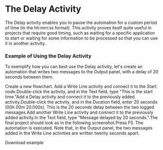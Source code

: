 ﻿# The Delay Activity

The Delay activity enables you to pause the automation for a custom period of time (in the hh:mm:ss format). This activity proves itself quite useful in projects that require good timing, such as waiting for a specific application to start or waiting for some information to be processed so that you can use it in another activity.

### Example of Using the Delay Activity

To exemplify how you can best use the Delay activity, let's create an automation that writes two messages to the Output panel, with a delay of 20 seconds between them.

Create a new flowchart.
Add a Write Line activity and connect it to the Start node.Double-click the activity, and in the Text field, type "This is the start time."Add a Delay activity and connect it to the previously added activity.Double-click the activity, and in the Duration field, enter 20 seconds (00h 00m 20.000s). This is the 20 seconds delay between the two logged messages.Add another Write Line activity and connect it to the previously added activity.In the Text field, type "Message delayed by 20 seconds.".The final project should look as in the following screenshot.Press F5. The automation is executed. Note that, in the Output panel, the two messages added in the Write Line activities are written twenty seconds apart.

Download example


